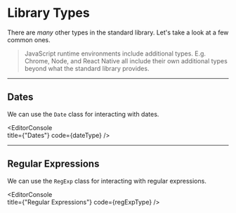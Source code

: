 
# Library Types

There are _many_ other types in the standard library. Let's take a look at a few common ones.

> JavaScript runtime environments include additional types. E.g. Chrome, Node, and React Native all include their own additional types beyond what the standard library provides.

---

## Dates

We can use the `Date` class for interacting with dates.

<EditorConsole   
  title={"Dates"}
  code={dateType}
/>

---

## Regular Expressions

We can use the `RegExp` class for interacting with regular expressions.

<EditorConsole   
  title={"Regular Expressions"}
  code={regExpType}
/>
